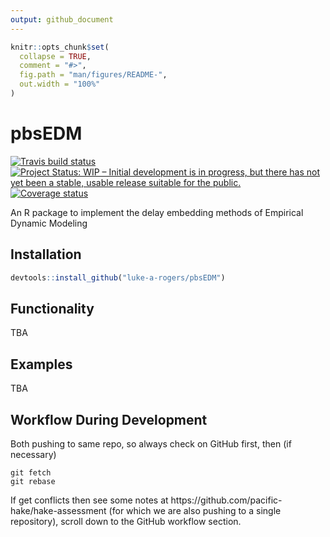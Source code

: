 ```yaml
---
output: github_document
---
```


<!-- README.md is generated from README.Rmd. Please edit that file -->

```r
knitr::opts_chunk$set(
  collapse = TRUE,
  comment = "#>",
  fig.path = "man/figures/README-",
  out.width = "100%"
)
```

# pbsEDM
<!-- badges: start -->
[![Travis build status](https://travis-ci.com/luke-a-rogers/pbsEDM.svg?branch=master)](https://travis-ci.com/luke-a-rogers/pbsEDM)
[![Project Status: WIP – Initial development is in progress, but there has not yet been a stable, usable release suitable for the public.](https://www.repostatus.org/badges/latest/wip.svg)](https://www.repostatus.org/#wip)
[![Coverage status](https://codecov.io/gh/luke-a-rogers/pbsEDM/branch/master/graph/badge.svg)](https://codecov.io/github/luke-a-rogers/pbsEDM?branch=master)
<!-- badges: end -->


An R package to implement the delay embedding methods of Empirical Dynamic Modeling

## Installation

``` r
devtools::install_github("luke-a-rogers/pbsEDM")
```

## Functionality

TBA

## Examples

TBA

## Workflow During Development 
Both pushing to same repo, so always check on GitHub first, then (if necessary)
```
git fetch
git rebase
```

If get conflicts then see some notes at https://github.com/pacific-hake/hake-assessment (for which we are also pushing to a single repository), scroll down to the GitHub workflow section.
 
